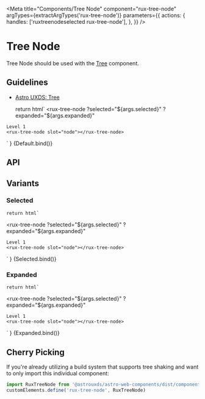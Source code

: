 
<Meta
    title="Components/Tree Node"
    component="rux-tree-node"
    argTypes={extractArgTypes('rux-tree-node')}
    parameters={{
        actions: {
            handles: ['ruxtreenodeselected rux-tree-node'],
        },
    }}
/>

# Tree Node

Tree Node should be used with the [Tree](/?path=/story/components-tree--tree) component.

## Guidelines

-   [Astro UXDS: Tree](http://www.astrouxds.com/library/tree)

    return html`
<rux-tree-node
    ?selected="${args.selected}"
    ?expanded="${args.expanded}"
>
    Level 1
    <rux-tree-node slot="node"></rux-tree-node>
</rux-tree-node>
    `
}

<Canvas>
    <Story
        name="Default"
        args={{
            expanded: false,
            selected: false
        }}
    >
        {Default.bind()}
    </Story>
</Canvas>

## API

<ArgsTable of="rux-tree-node" />

## Variants

### Selected

    return html`
<rux-tree-node
    ?selected="${args.selected}"
    ?expanded="${args.expanded}"
>
    Level 1
    <rux-tree-node slot="node"></rux-tree-node>
</rux-tree-node>
    `
}

<Canvas>
    <Story
        args={{
            selected: true,
            expanded: false
        }}
        name="Selected"
    >
        {Selected.bind()}
    </Story>
</Canvas>

### Expanded

    return html`
<rux-tree-node
    ?selected="${args.selected}"
    ?expanded="${args.expanded}"
>
    Level 1
    <rux-tree-node slot="node"></rux-tree-node>
</rux-tree-node>
    `
}

<Canvas>
    <Story
        args={{
            expanded: true,
            selected: false
        }}
        name="Expanded"
    >
        {Expanded.bind()}
    </Story>
</Canvas>

## Cherry Picking

If you're already utilizing a build system that supports tree shaking and want to only import this individual component:

```js
import RuxTreeNode from '@astrouxds/astro-web-components/dist/components/rux-tree-node.js'
customElements.define('rux-tree-node', RuxTreeNode)
```

